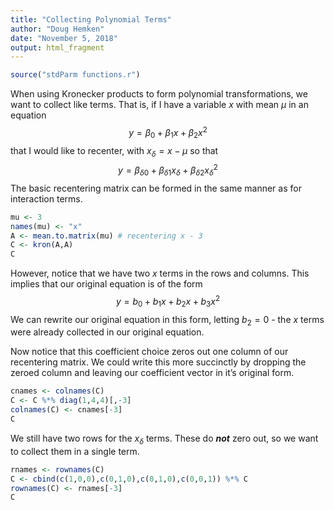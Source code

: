 ```yaml
---
title: "Collecting Polynomial Terms"
author: "Doug Hemken"
date: "November 5, 2018"
output: html_fragment
---
```


```r
source("stdParm functions.r")
```
When using Kronecker products to form polynomial transformations, we want 
to collect like terms.  That is, if I have a variable $x$ with mean
$\mu$ in an equation
$$y = \beta_0 + \beta_1 x + \beta_2 x^2$$
that I would like to recenter, with $x_\delta = x - \mu$ so that
$$y = \beta_{\delta 0} + \beta_{\delta 1}x_\delta + \beta_{\delta 2} x_\delta^2$$
The basic recentering matrix can be formed in the same manner as
for interaction terms.

```r
mu <- 3
names(mu) <- "x"
A <- mean.to.matrix(mu) # recentering x - 3
C <- kron(A,A)
C
```

However, notice that we have two $x$ terms in the rows and columns.  This
implies that our original equation is of the form
$$y = b_0 + b_1 x + b_2 x + b_3 x^2$$
We can rewrite our original equation in this form, letting $b_2=0$ - the
$x$ terms were already collected in our original equation.

Now notice that this coefficient choice zeros out one column of our
recentering matrix.  We could write this more succinctly by dropping
the zeroed column and leaving our coefficient vector in it's original form.

```r
cnames <- colnames(C)
C <- C %*% diag(1,4,4)[,-3]
colnames(C) <- cnames[-3]
C
```

We still have two rows for the $x_\delta$ terms. These do ***not*** zero
out, so we want to collect them in a single term.

```r
rnames <- rownames(C)
C <- cbind(c(1,0,0),c(0,1,0),c(0,1,0),c(0,0,1)) %*% C
rownames(C) <- rnames[-3]
C
```